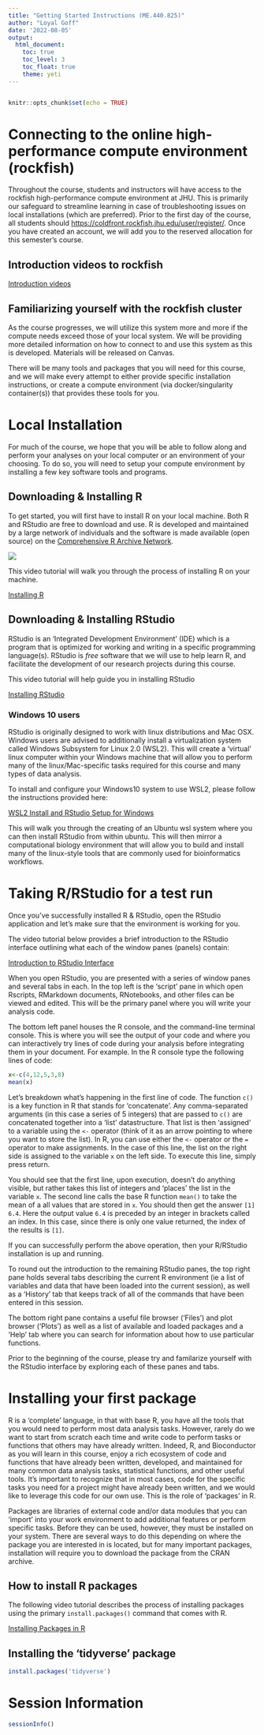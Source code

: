 ```yaml
---
title: "Getting Started Instructions (ME.440.825)"
author: "Loyal Goff"
date: '2022-08-05'
output: 
  html_document:
    toc: true
    toc_level: 3
    toc_float: true
    theme: yeti
---
```


```r
```

```r
knitr::opts_chunk$set(echo = TRUE)
```

# Connecting to the online high-performance compute environment (rockfish)
Throughout the course, students and instructors will have access to the rockfish high-performance compute environment at JHU. This is primarily our safeguard to streamline learning in case of troubleshooting issues on local installations (which are preferred). Prior to the first day of the course, all students should [https://coldfront.rockfish.jhu.edu/user/register/](register for accounts on the rockfish platform). Once you have created an account, we will add you to the reserved allocation for this semester's course.

## Introduction videos to rockfish

[Introduction videos](https://www.arch.jhu.edu/support/training-education/videos/)

## Familiarizing yourself with the rockfish cluster
As the course progresses, we will utilize this system more and more if the compute needs exceed those of your local system.  We will be providing more detailed information on how to connect to and use this system as this is developed. Materials will be released on Canvas.

There will be many tools and packages that you will need for this course, and we will make every attempt to either provide specific installation instructions, or create a compute environment (via docker/singularity container(s)) that provides these tools for you.

# Local Installation
For much of the course, we hope that you will be able to follow along and perform your analyses on your local computer or an environment of your choosing. To do so, you will need to setup your compute environment by installing a few key software tools and programs. 

## Downloading & Installing R

To get started, you will first have to install R on your local machine. Both R and RStudio are free to download and use. R is developed and maintained by a large network of individuals and the software is made available (open source) on the [Comprehensive R Archive Network](http://cran.r-project.org/).

![](images/paste-608C106B.png)

This video tutorial will walk you through the process of installing R on your machine.

[Installing R](https://vimeo.com/203516510)

## Downloading & Installing RStudio

RStudio is an 'Integrated Development Environment' (IDE) which is a program that is optimized for working and writing in a specific programming language(s). RStudio is *free* software that we will use to help learn R, and facilitate the development of our research projects during this course.

This video tutorial will help guide you in installing RStudio 

[Installing RStudio](https://vimeo.com/203516968)

### Windows 10 users
RStudio is originally designed to work with linux distributions and Mac OSX. Windows users are advised to additionally install a virtualization system called Windows Subsystem for Linux 2.0 (WSL2). This will create a 'virtual' linux computer within your Windows machine that will allow you to perform many of the linux/Mac-specific tasks required for this course and many types of data analysis. 

To install and configure your Windows10 system to use WSL2, please follow the instructions provided here:

[WSL2 Install and RStudio Setup for Windows](https://support.rstudio.com/hc/en-us/articles/360049776974-Using-RStudio-Server-in-Windows-WSL2)

This will walk you through the creating of an Ubuntu wsl system where you can then install RStudio from within ubuntu. This will then mirror a computational biology environment that will allow you to build and install many of the linux-style tools that are commonly used for bioinformatics workflows. 

# Taking R/RStudio for a test run
Once you've successfully installed R & RStudio, open the RStudio application and let's make sure that the environment is working for you. 

The video tutorial below provides a brief introduction to the RStudio interface outlining what each of the window panes (panels) contain:

[Introduction to RStudio Interface](https://www.youtube.com/watch?v=FIrsOBy5k58)

When you open RStudio, you are presented with a series of window panes and several tabs in each. In the top left is the 'script' pane in which open Rscripts, RMarkdown documents, RNotebooks, and other files can be viewed and edited.  This will be the primary panel where you will write your analysis code.

The bottom left panel houses the R console, and the command-line terminal console. This is where you will see the output of your code and where you can interactively try lines of code during your analysis before integrating them in your document.  For example.  In the R console type the following lines of code:

```r
x<-c(4,12,5,3,8)
mean(x)
```

Let's breakdown what's happening in the first line of code. The function `c()` is a key function in R that stands for 'concatenate'.  Any comma-separated arguments (in this case a series of 5 integers) that are passed to `c()` are concatenated together into a 'list' datastructure.  That list is then 'assigned' to a variable using the `<-` operator (think of it as an arrow pointing to where you want to store the list). In R, you can use either the `<-` operator or the `=` operator to make assignments. In the case of this line, the list on the right side is assigned to the variable `x` on the left side. To execute this line, simply press return.

You should see that the first line, upon execution, doesn't do anything visible, but rather takes this list of integers and 'places' the list in the variable `x`. The second line calls the base R function `mean()` to take the mean of a all values that are stored in `x`. You should then get the answer `[1] 6.4`. Here the output value `6.4` is preceded by an integer in brackets called an index.  In this case, since there is only one value returned, the index of the results is `[1]`. 

If you can successfully perform the above operation, then your R/RStudio installation is up and running.

To round out the introduction to the remaining RStudio panes, the top right pane holds several tabs describing the current R environment (ie a list of variables and data that have been loaded into the current session), as well as a 'History' tab that keeps track of all of the commands that have been entered in this session.

The bottom right pane contains a useful file browser ('Files') and plot browser ('Plots') as well as a list of available and loaded packages and a 'Help' tab where you can search for information about how to use particular functions.

Prior to the beginning of the course, please try and familarize yourself with the RStudio interface by exploring each of these panes and tabs. 

# Installing your first package
R is a 'complete' language, in that with base R, you have all the tools that you would need to perform most data analysis tasks.  However, rarely do we want to start from scratch each time and write code to perform tasks or functions that others may have already written. Indeed, R, and Bioconductor as you will learn in this course, enjoy a rich ecosystem of code and functions that have already been written, developed, and maintained for many common data analysis tasks, statistical functions, and other useful tools. It's important to recognize that in most cases, code for the specific tasks you need for a project might have already been written, and we would like to leverage this code for our own use. This is the role of 'packages' in R. 

Packages are libraries of external code and/or data modules that you can 'import' into your work environment to add additional features or perform specific tasks. Before they can be used, however, they must be installed on your system.  There are several ways to do this depending on where the package you are interested in is located, but for many important packages, installation will require you to download the package from the CRAN archive.

## How to install R packages
The following video tutorial describes the process of installing packages using the primary `install.packages()` command that comes with R.

[Installing Packages in R](https://vimeo.com/203516241)

## Installing the 'tidyverse' package

```r
install.packages('tidyverse')
```

# Session Information
```r
sessionInfo()
```
